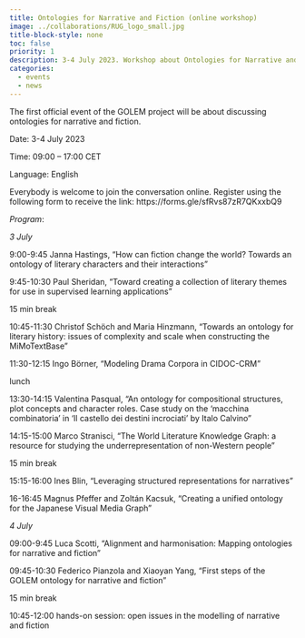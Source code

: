 ```yaml
---
title: Ontologies for Narrative and Fiction (online workshop)
image: ../collaborations/RUG_logo_small.jpg
title-block-style: none
toc: false
priority: 1
description: 3-4 July 2023. Workshop about Ontologies for Narrative and Fiction.
categories:
  - events
  - news
---
```


The first official event of the GOLEM project will be about discussing ontologies for narrative and fiction.

Date: 3-4 July 2023

Time: 09:00 – 17:00 CET

Language: English

Everybody is welcome to join the conversation online. Register using the following form to receive the link: https://forms.gle/sfRvs87zR7QKxxbQ9

*Program*:

*3 July*	

9:00-9:45	Janna Hastings, "How can fiction change the world? Towards an ontology of literary characters and their interactions"

9:45-10:30	Paul Sheridan, "Toward creating a collection of literary themes for use in supervised learning applications"

15 min break	

10:45-11:30	Christof Schöch and Maria Hinzmann, "Towards an ontology for literary history: issues of complexity and scale when constructing the MiMoTextBase"

11:30-12:15	Ingo Börner, "Modeling Drama Corpora in CIDOC-CRM"

lunch	

13:30-14:15	Valentina Pasqual, "An ontology for compositional structures, plot concepts and character roles. Case study on the 'macchina combinatoria' in 'Il castello dei destini incrociati' by Italo Calvino"

14:15-15:00	Marco Stranisci, "The World Literature Knowledge Graph: a resource for studying the underrepresentation of non-Western people"

15 min break	

15:15-16:00	Ines Blin, "Leveraging structured representations for narratives"

16-16:45	Magnus Pfeffer and Zoltán Kacsuk, "Creating a unified ontology for the Japanese Visual Media Graph"

	
*4 July*	

09:00-9:45	Luca Scotti, "Alignment and harmonisation: Mapping ontologies for narrative and fiction"

09:45-10:30	Federico Pianzola and Xiaoyan Yang, "First steps of the GOLEM ontology for narrative and fiction"

15 min break	

10:45-12:00	hands-on session: open issues in the modelling of narrative and fiction